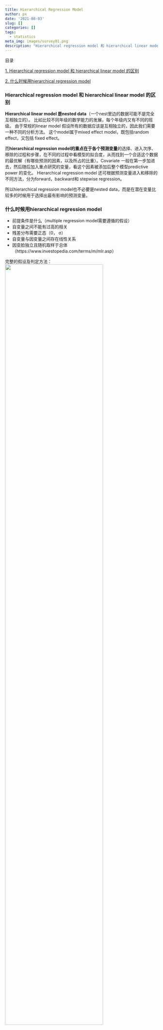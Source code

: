 ```yaml
---
title: Hierarchical Regression Model
author: px
date: '2021-08-03'
slug: []
categories: []
tags:
  - statistics
meta_img: images/survey01.png
description: "Hierarchical regression model 和 hierarchical linear model 的区别"
---
```


目录

[1. Hierarchical regression model 和 hierarchical linear model 的区别](#Hierarchical_diff)

[2. 什么时候用hierarchical regression model](#wehentouse)








<span id="Hierarchical_diff"></span>

### **Hierarchical regression model 和 hierarchical linear model 的区别**

**Hierarchical linear model 是nested data**（一个nest里边的数据可能不是完全互相独立的）。
比如比较不同年级的数学能力的发展，每个年级内又有不同的班级。 
由于常规的linear model 假设所有的数据应该是互相独立的，因此我们需要一种不同的分析方法。
这个model属于mixed effect model，既包括random effect，又包括 fixed effect。

而**hierarchical regression model的重点在于各个预测变量**的选择、进入次序、移除的过程和步骤，在不同的过程中看模型的拟合度，从而找到一个合适这个数据的最优解（有哪些预测的因素，以及所占的比重）。Covariate 一般在第一步加进去，然后随后加入重点研究的变量，看这个因素被添加后整个模型predictive power 的变化。
Hierarchical regression model 还可根据预测变量进入和移除的不同方法，分为forward，backward和 stepwise regression。 

所以hierarchical regression model也不必要是nested data，而是在潜在变量比较多的时候用于选择出最有影响的预测变量。


<span id="whentouse"></span>

### **什么时候用hierarchical regression model**

* 前提条件是什么（multiple regression model需要遵循的假设）
 * 自变量之间不能有过高的相关
 * 残差分布需要正态（0， σ）
 * 自变量与因变量之间存在线性关系
 * 因变脸独立且随机取样于总体
（https://www.investopedia.com/terms/m/mlr.asp）

完整的假设及判定方法：
![](/posts/2021-08-03-regression-model/index_files/ass_for_multiregression.jpg){width=80%}


### **How to make the analysis**

### **How to report**

### **如何看结果**

*一些概念*

*	R2： describes the overall model (so it tells us whether the model is successful in predicting album sales)

*	ΔR2：how much the subsequent variables account for the value.

*	Adjusted R2：gives us some idea of how well our model generalizes.

*	β：relationship between outcome and each predictor. （公式中的系数）

*	standard error (SE)：β的变异程度。

*	t, p (*Pr(>|t|*)):  斜率（β）是否显著差别于零——是否有效。


一个问题：不能做相关分析的数据，可以做多重回归吗？多重回归要求各个变量正态分布吗？








-----------
~~ 还是要每天写点儿东西呀~~

